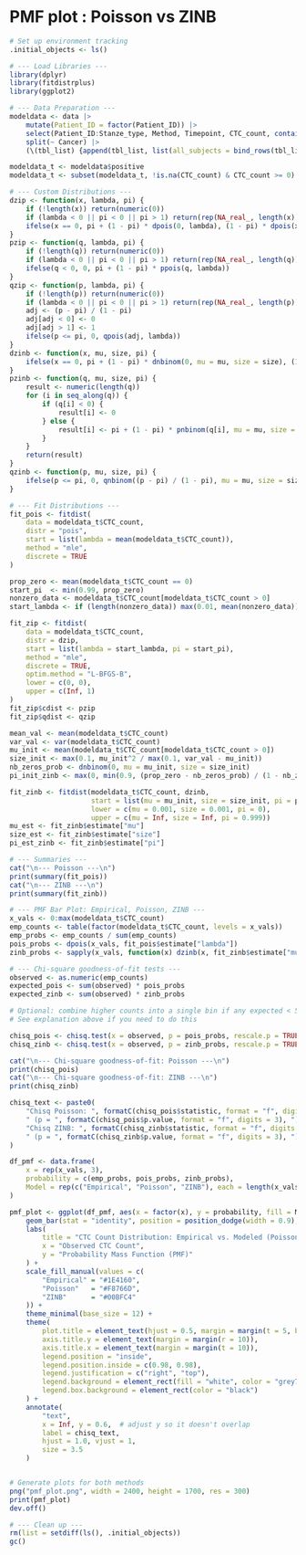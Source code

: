 # PMF plot : Poisson vs ZINB
```r
# Set up environment tracking
.initial_objects <- ls()

# --- Load Libraries ---
library(dplyr)
library(fitdistrplus)
library(ggplot2)

# --- Data Preparation ---
modeldata <- data |>
    mutate(Patient_ID = factor(Patient_ID)) |> 
    select(Patient_ID:Stanze_type, Method, Timepoint, CTC_count, contains("_f")) |> 
    split(~ Cancer) |>
    (\(tbl_list) {append(tbl_list, list(all_subjects = bind_rows(tbl_list) |> as_tibble()))})()

modeldata_t <- modeldata$positive
modeldata_t <- subset(modeldata_t, !is.na(CTC_count) & CTC_count >= 0)

# --- Custom Distributions ---
dzip <- function(x, lambda, pi) {
    if (!length(x)) return(numeric(0))
    if (lambda < 0 || pi < 0 || pi > 1) return(rep(NA_real_, length(x)))
    ifelse(x == 0, pi + (1 - pi) * dpois(0, lambda), (1 - pi) * dpois(x, lambda))
}
pzip <- function(q, lambda, pi) {
    if (!length(q)) return(numeric(0))
    if (lambda < 0 || pi < 0 || pi > 1) return(rep(NA_real_, length(q)))
    ifelse(q < 0, 0, pi + (1 - pi) * ppois(q, lambda))
}
qzip <- function(p, lambda, pi) {
    if (!length(p)) return(numeric(0))
    if (lambda < 0 || pi < 0 || pi > 1) return(rep(NA_real_, length(p)))
    adj <- (p - pi) / (1 - pi)
    adj[adj < 0] <- 0
    adj[adj > 1] <- 1
    ifelse(p <= pi, 0, qpois(adj, lambda))
}
dzinb <- function(x, mu, size, pi) {
    ifelse(x == 0, pi + (1 - pi) * dnbinom(0, mu = mu, size = size), (1 - pi) * dnbinom(x, mu = mu, size = size))
}
pzinb <- function(q, mu, size, pi) {
    result <- numeric(length(q))
    for (i in seq_along(q)) {
        if (q[i] < 0) {
            result[i] <- 0
        } else {
            result[i] <- pi + (1 - pi) * pnbinom(q[i], mu = mu, size = size)
        }
    }
    return(result)
}
qzinb <- function(p, mu, size, pi) {
    ifelse(p <= pi, 0, qnbinom((p - pi) / (1 - pi), mu = mu, size = size))
}

# --- Fit Distributions ---
fit_pois <- fitdist(
    data = modeldata_t$CTC_count,
    distr = "pois",
    start = list(lambda = mean(modeldata_t$CTC_count)),
    method = "mle",
    discrete = TRUE
)

prop_zero <- mean(modeldata_t$CTC_count == 0)
start_pi  <- min(0.99, prop_zero)
nonzero_data <- modeldata_t$CTC_count[modeldata_t$CTC_count > 0]
start_lambda <- if (length(nonzero_data)) max(0.01, mean(nonzero_data)) else 0.1

fit_zip <- fitdist(
    data = modeldata_t$CTC_count,
    distr = dzip,
    start = list(lambda = start_lambda, pi = start_pi),
    method = "mle",
    discrete = TRUE,
    optim.method = "L-BFGS-B",
    lower = c(0, 0),
    upper = c(Inf, 1)
)
fit_zip$cdist <- pzip
fit_zip$qdist <- qzip

mean_val <- mean(modeldata_t$CTC_count)
var_val <- var(modeldata_t$CTC_count)
mu_init <- mean(modeldata_t$CTC_count[modeldata_t$CTC_count > 0])
size_init <- max(0.1, mu_init^2 / max(0.1, var_val - mu_init))
nb_zeros_prob <- dnbinom(0, mu = mu_init, size = size_init)
pi_init_zinb <- max(0, min(0.9, (prop_zero - nb_zeros_prob) / (1 - nb_zeros_prob)))

fit_zinb <- fitdist(modeldata_t$CTC_count, dzinb, 
                    start = list(mu = mu_init, size = size_init, pi = pi_init_zinb), 
                    lower = c(mu = 0.001, size = 0.001, pi = 0), 
                    upper = c(mu = Inf, size = Inf, pi = 0.999))
mu_est <- fit_zinb$estimate["mu"]
size_est <- fit_zinb$estimate["size"]
pi_est_zinb <- fit_zinb$estimate["pi"]

# --- Summaries ---
cat("\n--- Poisson ---\n")
print(summary(fit_pois))
cat("\n--- ZINB ---\n")
print(summary(fit_zinb))

# --- PMF Bar Plot: Empirical, Poisson, ZINB ---
x_vals <- 0:max(modeldata_t$CTC_count)
emp_counts <- table(factor(modeldata_t$CTC_count, levels = x_vals))
emp_probs <- emp_counts / sum(emp_counts)
pois_probs <- dpois(x_vals, fit_pois$estimate["lambda"])
zinb_probs <- sapply(x_vals, function(x) dzinb(x, fit_zinb$estimate["mu"], fit_zinb$estimate["size"], fit_zinb$estimate["pi"]))

# --- Chi-square goodness-of-fit tests ---
observed <- as.numeric(emp_counts)
expected_pois <- sum(observed) * pois_probs
expected_zinb <- sum(observed) * zinb_probs

# Optional: combine higher counts into a single bin if any expected < 5
# See explanation above if you need to do this

chisq_pois <- chisq.test(x = observed, p = pois_probs, rescale.p = TRUE, simulate.p.value = TRUE)
chisq_zinb <- chisq.test(x = observed, p = zinb_probs, rescale.p = TRUE, simulate.p.value = TRUE)

cat("\n--- Chi-square goodness-of-fit: Poisson ---\n")
print(chisq_pois)
cat("\n--- Chi-square goodness-of-fit: ZINB ---\n")
print(chisq_zinb)

chisq_text <- paste0(
    "Chisq Poisson: ", formatC(chisq_pois$statistic, format = "f", digits = 2),
    " (p = ", formatC(chisq_pois$p.value, format = "f", digits = 3), ")\n",
    "Chisq ZINB: ", formatC(chisq_zinb$statistic, format = "f", digits = 2),
    " (p = ", formatC(chisq_zinb$p.value, format = "f", digits = 3), ")"
)

df_pmf <- data.frame(
    x = rep(x_vals, 3),
    probability = c(emp_probs, pois_probs, zinb_probs),
    Model = rep(c("Empirical", "Poisson", "ZINB"), each = length(x_vals))
)

pmf_plot <- ggplot(df_pmf, aes(x = factor(x), y = probability, fill = Model)) +
    geom_bar(stat = "identity", position = position_dodge(width = 0.9), alpha = 0.85) +
    labs(
        title = "CTC Count Distribution: Empirical vs. Modeled (Poisson and ZINB)",
        x = "Observed CTC Count",
        y = "Probability Mass Function (PMF)"
    ) +
    scale_fill_manual(values = c(
        "Empirical" = "#1E4160",
        "Poisson"   = "#F8766D",
        "ZINB"      = "#00BFC4"
    )) +
    theme_minimal(base_size = 12) +
    theme(
        plot.title = element_text(hjust = 0.5, margin = margin(t = 5, b = 10)),
        axis.title.y = element_text(margin = margin(r = 10)),
        axis.title.x = element_text(margin = margin(t = 10)),
        legend.position = "inside",
        legend.position.inside = c(0.98, 0.98),
        legend.justification = c("right", "top"),
        legend.background = element_rect(fill = "white", color = "grey70"),
        legend.box.background = element_rect(color = "black")
    ) +
    annotate(
        "text",
        x = Inf, y = 0.6,  # adjust y so it doesn't overlap
        label = chisq_text,
        hjust = 1.0, vjust = 1,
        size = 3.5
    )


# Generate plots for both methods
png("pmf_plot.png", width = 2400, height = 1700, res = 300)
print(pmf_plot)
dev.off()

# --- Clean up ---
rm(list = setdiff(ls(), .initial_objects))
gc()

```